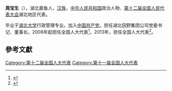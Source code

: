 '''周宝生'''（{{bd|1953年||}}），湖北嘉鱼人，[[汉族|汉族]]，[[中华人民共和国|中华人民共和国]]政治人物、[[第十二届全国人民代表大会|第十二届全国人民代表大会]]湖北地区代表。

毕业于[[湖北大学|湖北大学]]行政管理专业。加入[[中国共产党|中国共产党]]。担任湖北田野集团公司党委书记、董事长。2008年起担任全国人大代表<ref>{{cite news|title=全国人大代表信息-周宝生|url=http://210.82.31.1:8084/delegate/viewDelegate.action?dbid=111627|accessdate=2013-04-05|newspaper=全国人大网|archive-url=https://web.archive.org/web/20140514053934/http://www.npc.gov.cn/delegate/viewDelegate.action?dbid=111627|archive-date=2014-05-14|dead-url=yes}}</ref>。2013年，担任全国人大代表<ref>{{cite news|title=全国人大代表信息-周宝生|url=http://210.82.31.1:8084/delegate/viewDelegate.action?dbid=121604|accessdate=2013-04-05|newspaper=全国人大网|archive-url=https://web.archive.org/web/20140514061400/http://www.npc.gov.cn/delegate/viewDelegate.action?dbid=121604|archive-date=2014-05-14|dead-url=yes}}</ref>。

==參考文獻==
{{reflist}}
{{中国政治人物小作品}}

[[Category:第十二届全国人大代表|Category:第十二届全国人大代表]]
[[Category:第十一届全国人大代表|Category:第十一届全国人大代表]]